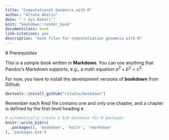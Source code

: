 ```yaml
--- 
title: "Computational Genomics with R"
author: "Altuna Akalin"
date: "`r Sys.Date()`"
knit: "bookdown::render_book"
documentclass: book
link-citations: yes
description: "book files for computatiation genomcis with R"
---
```

  
  # Prerequisites
  
  This is a _sample_ book written in **Markdown**. You can use anything that Pandoc's Markdown supports, e.g., a math equation $a^2 + b^2 = c^2$.

For now, you have to install the development versions of **bookdown** from Github:

```r
devtools::install_github("rstudio/bookdown")
```

Remember each Rmd file contains one and only one chapter, and a chapter is defined by the first-level heading `#`.

```r
# automatically create a bib database for R packages
knitr::write_bib(c(
  .packages(), 'bookdown', 'knitr', 'rmarkdown'
), 'packages.bib')
```